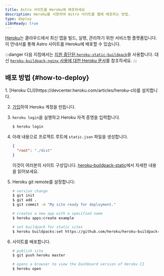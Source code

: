 ```yaml
---
title: Astro 사이트를 Heroku에 배포하세요
description: Heroku를 사용하여 Astro 사이트를 웹에 배포하는 방법.
type: deploy
i18nReady: true
---
```


[Heroku](https://www.heroku.com/)는 클라우드에서 최신 앱을 빌드, 실행, 관리하기 위한 서비스형 플랫폼입니다. 이 안내서를 통해 Astro 사이트를 Heroku에 배포할 수 있습니다.

:::danger
다음 지침에서는 [지원 중단된 `heroku-static-buildpack`](https://github.com/heroku/heroku-buildpack-static#warning-heroku-buildpack-static-is-deprecated)을 사용합니다. 대신 [`heroku-buildpack-nginx` 사용에 대한 Heroku 문서](https://github.com/dokku/heroku-buildpack-nginx)를 참조하세요.
:::

## 배포 방법 \{#how-to-deploy\}

<Steps>
1. [Heroku CLI](https://devcenter.heroku.com/articles/heroku-cli)를 설치합니다.

2. [가입](https://signup.heroku.com/)하여 Heroku 계정을 만듭니다.

3. `heroku login`을 실행하고 Heroku 자격 증명을 입력합니다.

   ```bash
   $ heroku login
   ```

4. 아래 내용으로 프로젝트 루트에 `static.json` 파일을 생성합니다.

   ```json title="static.json"
   {
     "root": "./dist"
   }
   ```

   이것이 여러분의 사이트 구성입니다. [heroku-buildpack-static](https://github.com/heroku/heroku-buildpack-static)에서 자세한 내용을 읽어보세요.

5. Heroku git remote를 설정합니다:

   ```bash
   # version change
   $ git init
   $ git add .
   $ git commit -m "My site ready for deployment."

   # creates a new app with a specified name
   $ heroku apps:create example

   # set buildpack for static sites
   $ heroku buildpacks:set https://github.com/heroku/heroku-buildpack-static.git
   ```

6. 사이트를 배포합니다.

   ```bash
   # publish site
   $ git push heroku master

   # opens a browser to view the Dashboard version of Heroku CI
   $ heroku open
   ```
</Steps>